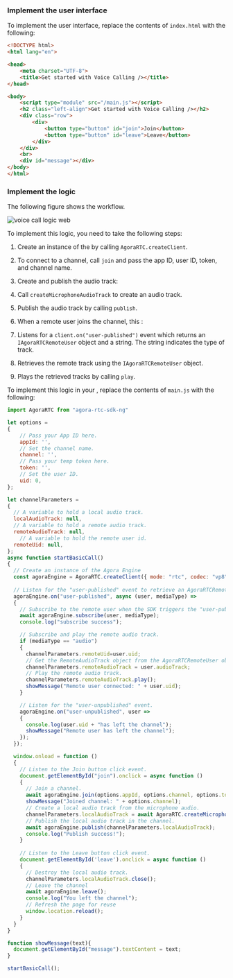 <PlatformWrapper platform="web">

### Implement the user interface

To implement the user interface, replace the contents of `index.html` with the following:

``` html
<!DOCTYPE html>
<html lang="en">

<head>
    <meta charset="UTF-8">
    <title>Get started with Voice Calling /></title>
</head>

<body>
    <script type="module" src="/main.js"></script>
    <h2 class="left-align">Get started with Voice Calling /></h2>
    <div class="row">
        <div>
            <button type="button" id="join">Join</button>
            <button type="button" id="leave">Leave</button>
        </div>
    </div>
    <br>
    <div id="message"></div>
</body>
</html>
```

### Implement the <Vpd k="PRODUCT" /> logic

The following figure shows the <Vpd k="PRODUCT" /> workflow.

![voice call logic web](/images/voice-sdk/voice-call-logic-web.svg)

To implement this logic, you need to take the following steps:

1.  Create an instance of the <Vg k="Engine" /> by calling `AgoraRTC.createClient`.
2.  To connect to a channel, call `join` and pass the app ID, user ID, token, and channel name.
3.  Create and publish the audio track:

  1.  Call `createMicrophoneAudioTrack` to create an audio track.
  2.  Publish the audio track by calling `publish`.

4.  When a remote user joins the channel, this <Vpl k="CLIENT"/>:

  1.  Listens for a `client.on("user-published")` event which returns an `IAgoraRTCRemoteUser` object and a string. The string indicates the type of track.
  2.  Retrieves the remote track using the `IAgoraRTCRemoteUser` object.
  3.  Plays the retrieved tracks by calling `play`.

To implement this logic in your <Vpl k="CLIENT"/>, replace the contents of `main.js` with the following:

```javascript
import AgoraRTC from "agora-rtc-sdk-ng"

let options = 
{
    // Pass your App ID here.
    appId: '',
    // Set the channel name.
    channel: '',
    // Pass your temp token here.
    token: '',
    // Set the user ID.
    uid: 0,
};

let channelParameters =
{
  // A variable to hold a local audio track.
  localAudioTrack: null,
  // A variable to hold a remote audio track.
  remoteAudioTrack: null,
    // A variable to hold the remote user id.
  remoteUid: null,
};
async function startBasicCall()
{
  // Create an instance of the Agora Engine
  const agoraEngine = AgoraRTC.createClient({ mode: "rtc", codec: "vp8" });
  
  // Listen for the "user-published" event to retrieve an AgoraRTCRemoteUser object.
  agoraEngine.on("user-published", async (user, mediaType) =>
  {
    // Subscribe to the remote user when the SDK triggers the "user-published" event.
    await agoraEngine.subscribe(user, mediaType);
    console.log("subscribe success");

    // Subscribe and play the remote audio track.
    if (mediaType == "audio")
    {
      channelParameters.remoteUid=user.uid;
      // Get the RemoteAudioTrack object from the AgoraRTCRemoteUser object.
      channelParameters.remoteAudioTrack = user.audioTrack;
      // Play the remote audio track. 
      channelParameters.remoteAudioTrack.play();
      showMessage("Remote user connected: " + user.uid);
    }

    // Listen for the "user-unpublished" event.
    agoraEngine.on("user-unpublished", user =>
    {
      console.log(user.uid + "has left the channel");
      showMessage("Remote user has left the channel");
    });
  });

  window.onload = function ()
  {
    // Listen to the Join button click event.
    document.getElementById("join").onclick = async function ()
    {
      // Join a channel.
      await agoraEngine.join(options.appId, options.channel, options.token, options.uid);
      showMessage("Joined channel: " + options.channel);
      // Create a local audio track from the microphone audio.
      channelParameters.localAudioTrack = await AgoraRTC.createMicrophoneAudioTrack();
      // Publish the local audio track in the channel.
      await agoraEngine.publish(channelParameters.localAudioTrack);
      console.log("Publish success!");
    }
    
    // Listen to the Leave button click event.
    document.getElementById('leave').onclick = async function ()
    {
      // Destroy the local audio track.
      channelParameters.localAudioTrack.close();
      // Leave the channel
      await agoraEngine.leave();
      console.log("You left the channel");
      // Refresh the page for reuse
      window.location.reload();
    }
  }
}

function showMessage(text){
  document.getElementById("message").textContent = text;
}

startBasicCall();
```

</PlatformWrapper>